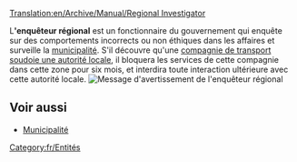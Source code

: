 [[Translation:en/Archive/Manual/Regional Investigator]]


L''''enquêteur régional''' est un fonctionnaire du gouvernement qui enquête sur des comportements incorrects ou non éthiques dans les affaires et surveille la [[fr/Manual/Municipalité|municipalité]]. S'il découvre qu'une [[fr/Manual/Compagnie de transport|compagnie de transport]] [[fr/Manual/Municipalité#soudoyer-les-autorites-locales|soudoie une autorité locale]], il bloquera les services de cette compagnie dans cette zone pour six mois, et interdira toute interaction ultérieure avec cette autorité locale.
[[File:en/Regionalinvestigator.png|center|frame|Message d'avertissement de l'enquêteur régional]]

==Voir aussi==
*[[fr/Manual/Municipalité|Municipalité]]

[[Category:fr/Entités]]